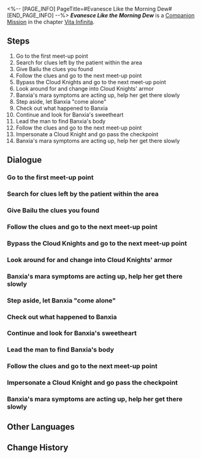 <%-- [PAGE_INFO]
PageTitle=#Evanesce Like the Morning Dew#
[END_PAGE_INFO] --%>
{{Stub|Dialogue.}}
{{Mission Infobox
|id            = 2020306
|title         = 
|image         = <!--Mission Evanesce Like the Morning Dew.png-->
|type          = Companion
|event_name    = 
|chapter       = Vita Infinita (Companion Mission Chapter)
|requirements  = {{subst:void|<!--Unknown: {"Type":"Manual"}-->}}
|summary       = <!--official mission summary from Fate's Atlas-->
|characters    = Bailu; Banxia; Cloud Knights Soldier; Disciple of Sanctus Medicus; Liangmu; Man; Trailblazer; Xueyi
|startLocation = [[The Xianzhou Luofu]] - [[Cloudford]]
|world         = The Xianzhou Luofu
|area          = Cloudford
|prev          = 
|next          = 
|rewards       = Trailblaze EXP*450; Stellar Jade*100; Traveler's Guide*5; Refined Aether*5; "Into the Breach"*1 { text = "Into the Breach" }; Credit*110,000
}}
'''''Evanesce Like the Morning Dew''''' is a [[Companion Mission]] in the chapter [[Vita Infinita (Companion Mission Chapter)|Vita Infinita]].

==Steps==
# Go to the first meet-up point
# Search for clues left by the patient within the area
# Give Bailu the clues you found
# Follow the clues and go to the next meet-up point
# Bypass the Cloud Knights and go to the next meet-up point
# Look around for and change into Cloud Knights' armor
# Banxia's mara symptoms are acting up, help her get there slowly
# Step aside, let Banxia "come alone"
# Check out what happened to Banxia
# Continue and look for Banxia's sweetheart
# Lead the man to find Banxia's body
# Follow the clues and go to the next meet-up point
# Impersonate a Cloud Knight and go pass the checkpoint
# Banxia's mara symptoms are acting up, help her get there slowly

<!--
==Gameplay Notes==

--><!--
==Trial Character==

-->
==Dialogue==
{{Stub Dialogue}}
{{Dialogue End}}

===Go to the first meet-up point{{subst:void|<!--202030602-->}}===
{{Mission Description|type=companion|location=Cloudford|update|One is an obsessed nurse, and the other a patient seeking medicine. She bumped into him too many times to say that it isn't destiny. Help Banxia treat her sweetheart and put this saga to rest.<br />Find the Outworlder wanted by the Disciples of Sanctus Medicus. Hopefully he's hanging on.}}
{{Dialogue Start}}
:{{tx}}
{{Dialogue End}}

===Search for clues left by the patient within the area{{subst:void|<!--202030603-->}}===
{{Mission Description|type=companion|location=Cloudford|update|As the journey goes on, Banxia's Mara-struck symptoms begin to emerge. Her sweetheart is nowhere to be seen, maybe clues can be found nearby.<br />Maybe that person got into some trouble, both the Cloud Knights and Disciples of Sanctus Medicus would never let him off the hook.}}
{{Dialogue Start}}
:{{tx}}
{{Dialogue End}}

===Give Bailu the clues you found{{subst:void|<!--202030634-->}}===
{{Mission Description|type=companion|location=Cloudford|update|You found a notebook. Give it to Bailu, then formulate a plan.<br />It looks like Banxia's sweetheart was tracked by the Disciples of Sanctus Medicus and had to switch location.}}
{{Dialogue Start}}
:{{tx}}
{{Dialogue End}}

===Follow the clues and go to the next meet-up point{{subst:void|<!--202030604-->}}===
{{Mission Description|type=companion|location=Cloudford|update|One is an obsessed nurse, and the other a patient seeking medicine. She bumped into him too many times to say that it isn't destiny. Meet up with him at the next location.<br />There are more and more Disciples of Sanctus Medicus around, be careful.}}
{{Dialogue Start}}
:{{tx}}
{{Dialogue End}}

===Bypass the Cloud Knights and go to the next meet-up point{{subst:void|<!--202030607-->}}===
{{Mission Description|type=companion|location=Cloudford|update|You got misidentified as a lost citizen by the Ten-Lords Commission, fortunately Banxia's Mara-struck symptoms were not exposed. Move on.<br />Banxia is on her last straw, but she should still have a chance to see her loved one a final time.}}
{{Dialogue Start}}
:{{tx}}
{{Dialogue End}}

===Look around for and change into Cloud Knights' armor{{subst:void|<!--202030611-->}}===
{{Mission Description|type=companion|location=Cloudford|update|It's not the greatest idea, but it's an idea. Go look for Cloud Knights' equipment.<br />The armor is tightly sealed, no one would be able to tell the species and gender expression of an individual wearing them, what a find.}}
{{Dialogue Start}}
:{{tx}}
{{Dialogue End}}

===Banxia's mara symptoms are acting up, help her get there slowly{{subst:void|<!--202030617-->}}===
{{Mission Description|type=companion|location=Cloudford|update|Banxia seems to be at her limits, but you understand clearly that she shouldn't stop now. Hopefully her sweetheart is there waiting for her.<br />Based on your limited experience, not many can keep their sanity intact like Banxia at this stage.}}
{{Dialogue Start}}
:{{tx}}
{{Dialogue End}}

===Step aside, let Banxia "come alone"{{subst:void|<!--202030622-->}}===
{{Mission Description|type=companion|location=Cloudford|update|You reach the destination, but the cautious Liangmu insists to have Banxia "come alone," so you should step aside for a while.<br />There's no time to argue about it, so just trust Banxia for this.}}
{{Dialogue Start}}
:{{tx}}
{{Dialogue End}}

===Check out what happened to Banxia{{subst:void|<!--202030623-->}}===
{{Mission Description|type=companion|location=Cloudford|update|You hear cries for help, it was a man's voice. Go and help him out.<br />Is that man Banxia's lover, Liangmu?}}
{{Dialogue Start}}
:{{tx}}
{{Dialogue End}}

===Continue and look for Banxia's sweetheart{{subst:void|<!--202030626-->}}===
{{Mission Description|type=companion|location=Cloudford|update|No matter what, the goal of your trip is to complete your deal with Banxia &mdash; having Bailu cure Banxia's lover. Go look for him.<br />He might have left because he was scared of the Mara-struck monsters, but this will cause him lifelong regret.}}
{{Dialogue Start}}
:{{tx}}
{{Dialogue End}}

===Lead the man to find Banxia's body{{subst:void|<!--202030627-->}}===
{{Mission Description|type=companion|location=Cloudford|update|Evidently, Liangmu didn't know the Mara-struck soldier was Banxia, but he was still eager to return to her side.<br />You don't know the story between them, but at least this tells you he was a loyal person...}}
{{Dialogue Start}}
:{{tx}}
{{Dialogue End}}

===Follow the clues and go to the next meet-up point{{subst:void|<!--202030605-->}}===
{{Mission Description|type=companion|location=Cloudford|update|One is an obsessed nurse, and the other a patient seeking medicine. She bumped into him too many times to say that it isn't destiny. Meet up with him at the next location.<br />There are more and more Disciples of Sanctus Medicus around, be careful.}}
{{Dialogue Start}}
:{{tx}}
{{Dialogue End}}

===Impersonate a Cloud Knight and go pass the checkpoint{{subst:void|<!--202030613-->}}===
{{Mission Description|type=companion|location=Cloudford|update|It's not the greatest idea, but it's an idea. Go look for Cloud Knights' equipment.<br />The armor is tightly sealed, no one would be able to tell the species and gender expression of an individual wearing them, what a find.}}
{{Dialogue Start}}
:{{tx}}
{{Dialogue End}}

===Banxia's mara symptoms are acting up, help her get there slowly{{subst:void|<!--202030619-->}}===
{{Mission Description|type=companion|location=Cloudford|update|Banxia seems to be at her limits, but you understand clearly that she shouldn't stop now. Hopefully her sweetheart is there waiting for her.<br />Based on your limited experience, not many can keep their sanity intact like Banxia at this stage.}}
{{Dialogue Start}}
:{{tx}}
{{Dialogue End}}

==Other Languages==
{{Other Languages
|en   = Evanesce Like the Morning Dew
|zhs  = 譬如朝露
|zht  = 譬如朝露
|ja   = 譬えば朝露の如く
|ko   = 아침 이슬처럼
|es   = Como el rocío de la mañana
|fr   = Évanescence de la rosée du matin
|ru   = Словно утренняя роса
|th   = เสมือนน้ำค้างยามรุ่งอรุณ
|vi   = Ví Như Sương Mai
|de   = Wie der Morgentau
|id   = Bagaikan Embun Fajar
|pt   = Dissipar Como o Orvalho da Manhã
}}

==Change History==
{{Change History|1.1}}
